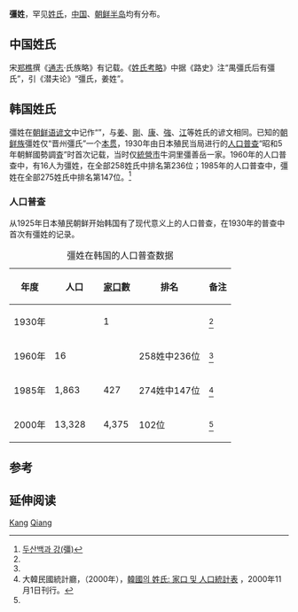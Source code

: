'''彊姓'''，罕见[[姓氏|姓氏]]，[[中国|中国]]、[[朝鲜半岛|朝鲜半岛]]均有分布。

== 中国姓氏 ==
宋[[郑樵|郑樵]]撰《[[通志|通志]]·氏族略》有记载。《[[姓氏考略|姓氏考略]]》中据《路史》注“禺彊氏后有彊氏”，引《潜夫论》“彊氏，姜姓”。

== 韩国姓氏 ==
彊姓在[[朝鲜语|朝鲜语]][[谚文|谚文]]中记作“{{lang|ko|강}}”，与[[姜姓|姜]]、[[刚姓|剛]]、[[康姓|康]]、[[強姓|強]]、[[江姓|江]]等姓氏的谚文相同。已知的[[朝鲜族|朝鲜族]]彊姓仅“晋州彊氏”一个[[本贯|本贯]]，1930年由日本殖民当局进行的[[人口普查|人口普查]]“昭和5年朝鮮國勢調査”时首次记载，当时仅[[統營市|統營市]]{{link-ko|光道面|광도면}}牛洞里彊善岳一家。1960年的人口普查中，有16人为彊姓，在全部258姓氏中排名第236位；1985年的人口普查中，彊姓在全部275姓氏中排名第147位。<ref name=naver>[http://terms.naver.com/entry.nhn?docId=1056837 두산백과 강(彊)]</ref>

=== 人口普查 ===
从1925年日本殖民朝鲜开始韩国有了现代意义上的人口普查，在1930年的普查中首次有彊姓的记录。
{|class="wikitable"
|+彊姓在韩国的人口普查数据
|-
!年度 !! 人口 !! [[户|家口]]數 !! 排名 !! 备注
|-
|1930年|| 　|| 1 ||　 || <ref name=naver/>
|-
|1960年|| 16　||  || 258姓中236位 || <ref name=naver/>
|-
|1985年|| 1,863　|| 427 || 274姓中147位 || <ref name=chol>大韓民國統計廳，（2000年），[http://user.chol.com/~namiaz/firstname-number.htm 韓國의 姓氏: 家口 및 人口統計表] {{webarchive|url=https://web.archive.org/web/20071211181522/http://user.chol.com/~namiaz/firstname-number.htm |date=2007-12-11 }}，2000年11月1日刊行。</ref>
|-
|2000年|| 13,328　|| 4,375 || 102位 || <ref name=chol/>
|}

== 参考 ==
{{reflist}}

== 延伸阅读 ==
{{Wikisource further reading}}

[[Category:朝鮮語姓氏|Kang]]
[[Category:中國姓氏|Qiang]]